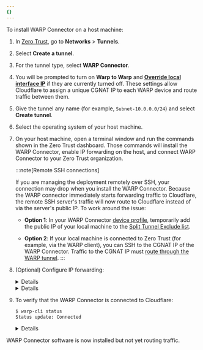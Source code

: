 ```yaml
---
{}
---
```



To install WARP Connector on a host machine:

1. In [Zero Trust](https://one.dash.cloudflare.com), go to **Networks** > **Tunnels**.
2. Select **Create a tunnel**.
3. For the tunnel type, select **WARP Connector**.
4. You will be prompted to turn on **Warp to Warp** and [**Override local interface IP**](/cloudflare-one/connections/connect-devices/warp/configure-warp/warp-settings/#override-local-interface-ip) if they are currently turned off. These settings allow Cloudflare to assign a unique <GlossaryTooltip term="CGNAT IP">CGNAT IP</GlossaryTooltip> to each WARP device and route traffic between them.
5. Give the tunnel any name (for example, `Subnet-10.0.0.0/24`) and select **Create tunnel**.
7. Select the operating system of your host machine.
8. On your host machine, open a terminal window and run the commands shown in the Zero Trust dashboard. Those commands will install the WARP Connector, enable IP forwarding on the host, and connect WARP Connector to your Zero Trust organization.

    :::note[Remote SSH connections]

    If you are managing the deployment remotely over SSH, your connection may drop when you install the WARP Connector. Because the WARP connector immediately starts forwarding traffic to Cloudflare, the remote SSH server's traffic will now route to Cloudflare instead of via the server's public IP. To work around the issue:
    - **Option 1**: In your WARP Connector [device profile](#3-recommended-create-a-device-profile), temporarily add the public IP of your local machine to the [Split Tunnel Exclude list](/cloudflare-one/connections/connect-devices/warp/configure-warp/route-traffic/split-tunnels/).

    - **Option 2**: If your local machine is connected to Zero Trust (for example, via the WARP client), you can SSH to the <GlossaryTooltip term="CGNAT IP">CGNAT IP</GlossaryTooltip> of the WARP Connector. Traffic to the CGNAT IP must [route through the WARP tunnel](#4-configure-split-tunnels).
    :::

9. (Optional) Configure IP forwarding:

    <Details header="Enable IP forwarding to persist after reboot">
      ```sh
      echo 'net.ipv4.ip_forward = 1' | sudo tee -a /etc/sysctl.d/99-warp-svc.conf
      sudo sysctl -p /etc/sysctl.d/99-warp-svc.conf
      ```
    </Details>

    <Details header="Configure IP forwarding with iptables">
    If you are setting up WARP Connector on a host with iptables enabled, make sure that your iptables FORWARD chain includes rules to accept the desired traffic. For testing and troubleshooting purposes, you can set the default policy for the WARP interface to ACCEPT:
      ```sh
      iptables -A FORWARD -i CloudflareWARP -J ACCEPT
      iptables -A FORWARD -o CloudflareWARP -J ACCEPT
      ```
    </Details>


10. To verify that the WARP Connector is connected to Cloudflare:
    ```sh
    $ warp-cli status
    Status update: Connected
    ```

    <Details header="Troubleshoot connection">

    If WARP is disconnected, try the following troubleshooting strategies:

    - Run `warp-cli connect`.

    - If your private network uses a firewall to restrict Internet traffic, ensure that it allows the [WARP ports and IPs](/cloudflare-one/connections/connect-devices/warp/deployment/firewall/).

    - Review your [WARP daemon logs](/cloudflare-one/connections/connect-devices/warp/troubleshooting/warp-logs/) for information about why the connection is failing.

    </Details>

WARP Connector software is now installed but not yet routing traffic.